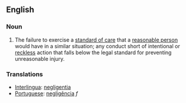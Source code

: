 ==English==

===Noun===
'''{{PAGENAME}}'''
# {{law}} The failure to exercise a [[standard of care]] that a [[reasonable person]] would have in a similar situation; any conduct short of intentional or [[reckless]] action that falls below the legal standard for preventing unreasonable injury.
{{wikipedia}}

=== Translations ===
* [[Interlingua]]: [[negligentia]]
* [[Portuguese]]: [[negligência]] ''f''